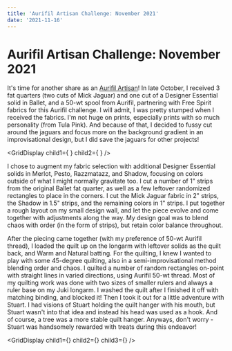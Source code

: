```yaml
---
title: 'Aurifil Artisan Challenge: November 2021'
date: '2021-11-16'
---
```



# Aurifil Artisan Challenge: November 2021

<BlogImage src="IMG_3103-1024x1024.jpg" height="400" width="400" alt="" />

It's time for another share as an [Aurifil Artisan](https://www.aurifil.com/auriworld/artisans)! In late October, I received 3 fat quarters (two cuts of Mick Jaguar) and one cut of a Designer Essential solid in Ballet, and a 50-wt spool from Aurifil, partnering with Free Spirit fabrics for this Aurifil challenge. I will admit, I was pretty stumped when I received the fabrics. I'm not huge on prints, especially prints with so much personality (from Tula Pink). And because of that, I decided to fussy cut around the jaguars and focus more on the background gradient in an improvisational design, but I did save the jaguars for other projects!

<GridDisplay
  child1={
    <BlogImage src="IMG_3221-768x1024.jpg" height="1024" width="768" alt="" />
  }
  child2={
    <BlogImage src="IMG_3305-768x1024.jpg" height="1024" width="768" alt="" />
  }
/>

I chose to augment my fabric selection with additional Designer Essential solids in Merlot, Pesto, Razzmatazz, and Shadow, focusing on colors outside of what I might normally gravitate too. I cut a number of 1" strips from the original Ballet fat quarter, as well as a few leftover randomized rectangles to place in the corners. I cut the Mick Jaguar fabric in 2" strips, the Shadow in 1.5" strips, and the remaining colors in 1" strips. I put together a rough layout on my small design wall, and let the piece evolve and come together with adjustments along the way. My design goal was to blend chaos with order (in the form of strips), but retain color balance throughout.

After the piecing came together (with my preference of 50-wt Aurifil thread), I loaded the quilt up on the longarm with leftover solids as the quilt back, and Warm and Natural batting. For the quilting, I knew I wanted to play with some 45-degree quilting, also in a semi-improvisational method blending order and chaos. I quilted a number of random rectangles on-point with straight lines in varied directions, using Aurifil 50-wt thread. Most of my quilting work was done with two sizes of smaller rulers and always a ruler base on my Juki longarm. I washed the quilt after I finished it off with matching binding, and blocked it! Then I took it out for a little adventure with Stuart. I had visions of Stuart holding the quilt hanger with his mouth, but Stuart wasn't into that idea and instead his head was used as a hook. And of course, a tree was a more stable quilt hanger. Anyways, don't worry - Stuart was handsomely rewarded with treats during this endeavor!

<GridDisplay
  child1={<BlogImage src="AH6A2286.jpg" height={450} width={300} alt="" />}
  child2={<BlogImage src="AH6A2297.jpg" height={450} width={300} alt="" />}
  child3={<BlogImage src="AH6A2263.jpg" height={450} width={300} alt="" />}
/>
